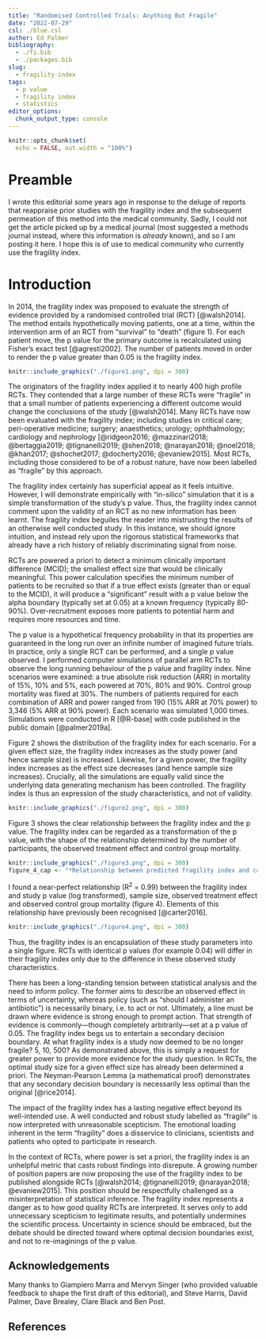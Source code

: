 ```yaml
---
title: "Randomised Controlled Trials: Anything But Fragile"
date: "2022-07-29"
csl: ./blue.csl
author: Ed Palmer
bibliography:
  - ./fi.bib
  - ./packages.bib
slug:
  - fragility-index
tags:
  - p value
  - fragility index
  - statistics
editor_options: 
  chunk_output_type: console
---
```


```r
knitr::opts_chunk$set(
  echo = FALSE, out.width = "100%")
```

# Preamble

I wrote this editorial some years ago in response to the deluge of reports that reappraise prior studies with the fragility index and the subsequent permeation of this method into the medical community.
Sadly, I could not get the article picked up by a medical journal (most suggested a methods journal instead, where this information is *already* known), and so I am posting it here.
I hope this is of use to medical community who currently use the fragility index.

# Introduction

In 2014, the fragility index was proposed to evaluate the strength of evidence provided by a randomised controlled trial (RCT) [@walsh2014].
The method entails hypothetically moving patients, one at a time, within the intervention arm of an RCT from "survival" to "death" (figure 1).
For each patient move, the p value for the primary outcome is recalculated using Fisher’s exact test [@agresti2002].
The number of patients moved in order to render the p value greater than 0.05 is the fragility index.

```r
knitr::include_graphics("./figure1.png", dpi = 300)
```

The originators of the fragility index applied it to nearly 400 high profile RCTs.
They contended that a large number of these RCTs were “fragile” in that a small number of patients experiencing a different outcome would change the conclusions of the study [@walsh2014].
Many RCTs have now been evaluated with the fragility index; including studies in critical care; peri-operative medicine; surgery; anaesthetics; urology; ophthalmology; cardiology and nephrology [@ridgeon2016; @mazzinari2018; @bertaggia2019; @tignanelli2019; @shen2018; @narayan2018; @noel2018; @khan2017; @shochet2017; @docherty2016; @evaniew2015].
Most RCTs, including those considered to be of a robust nature, have now been labelled as "fragile" by this approach.

The fragility index certainly has superficial appeal as it feels intuitive.
However, I will demonstrate empirically with "in-silico" simulation that it is a simple transformation of the study's p value.
Thus, the fragility index cannot comment upon the validity of an RCT as no new information has been learnt.
The fragility index beguiles the reader into mistrusting the results of an otherwise well conducted study.
In this instance, we should ignore intuition, and instead rely upon the rigorous statistical frameworks that already have a rich history of reliably discriminating signal from noise.

RCTs are powered a priori to detect a minimum clinically important difference (MCID); the smallest effect size that would be clinically meaningful.
This power calculation specifies the minimum number of patients to be recruited so that if a true effect exists (greater than or equal to the MCID), it will produce a "significant" result with a p value below the alpha boundary (typically set at 0.05) at a known frequency (typically 80-90%).
Over-recruitment exposes more patients to potential harm and requires more resources and time.
 
The p value is a hypothetical frequency probability in that its properties are guaranteed in the long run over an infinite number of imagined future trials.
In practice, only a single RCT can be performed, and a single p value observed.
I performed computer simulations of parallel arm RCTs to observe the long running behaviour of the p value and fragility index.
Nine scenarios were examined: a true absolute risk reduction (ARR) in mortality of 15%, 10% and 5%, each powered at 70%, 80% and 90%.
Control group mortality was fixed at 30%.
The numbers of patients required for each combination of ARR and power ranged from 190 (15% ARR at 70% power) to 3,346 (5% ARR at 90% power).
Each scenario was simulated 1,000 times.
Simulations were conducted in R [@R-base] with code published in the public domain [@palmer2019a].

Figure 2 shows the distribution of the fragility index for each scenario.
For a given effect size, the fragility index increases as the study power (and hence sample size) is increased.
Likewise, for a given power, the fragility index increases as the effect size decreases (and hence sample size increases).
Crucially, all the simulations are equally valid since the underlying data generating mechanism has been controlled.
The fragility index is thus an expression of the study characteristics, and not of validity.

```r
knitr::include_graphics("./figure2.png", dpi = 300)
```

Figure 3 shows the clear relationship between the fragility index and the p value.
The fragility index can be regarded as a transformation of the p value, with the shape of the relationship determined by the number of participants, the observed treatment effect and control group mortality.

```r
knitr::include_graphics("./figure3.png", dpi = 300)
figure_4_cap <- "*Relationship between predicted fragility index and calculated fragility index. The predicted fragililty is a function of the log transformed p value, number of study participants, observed treatment effect and control group mortality.*"
```

I found a near-perfect relationship (R^2^ = 0.99) between the fragility index and study p value (log transformed), sample size, observed treatment effect and observed control group mortality (figure 4).
Elements of this relationship have previously been recognised [@carter2016].

```r
knitr::include_graphics("./figure4.png", dpi = 300)
```

Thus, the fragility index is an encapsulation of these study parameters into a single figure.
RCTs with identical p values (for example 0.04) will differ in their fragility index only due to the difference in these observed study characteristics.

There has been a long-standing tension between statistical analysis and the need to inform policy.
The former aims to describe an observed effect in terms of uncertainty, whereas policy (such as "should I administer an antibiotic") is necessarily binary, i.e. to act or not.
Ultimately, a line must be drawn where evidence is strong enough to prompt action.
That strength of evidence is commonly---though completely arbitrarily---set at a p value of 0.05.
The fragility index begs us to entertain a secondary decision boundary.
At what fragility index is a study now deemed to be no longer fragile?
5, 10, 500?
As demonstrated above, this is simply a request for greater power to provide more evidence for the study question.
In RCTs, the optimal study size for a given effect size has already been determined a priori.
The Neyman-Pearson Lemma (a mathematical proof) demonstrates that any secondary decision boundary is necessarily less optimal than the original [@rice2014].

The impact of the fragility index has a lasting negative effect beyond its well-intended use.
A well conducted and robust study labelled as “fragile” is now interpreted with unreasonable scepticism.
The emotional loading inherent in the term “fragility” does a disservice to clinicians, scientists and patients who opted to participate in research.

In the context of RCTs, where power is set a priori, the fragility index is an unhelpful metric that casts robust findings into disrepute.
A growing number of position papers are now proposing the use of the fragility index to be published alongside RCTs [@walsh2014; @tignanelli2019; @narayan2018; @evaniew2015].
This position should be respectfully challenged as a misinterpretation of statistical inference.
The fragility index represents a danger as to how good quality RCTs are interpreted.
It serves only to add unnecessary scepticism to legitimate results, and potentially undermines the scientific process.
Uncertainty in science should be embraced, but the debate should be directed toward where optimal decision boundaries exist, and not to re-imaginings of the p value.

## Acknowledgements

Many thanks to Giampiero Marra and Mervyn Singer (who provided valuable feedback to shape the first draft of this editorial), and Steve Harris, David Palmer, Dave Brealey, Clare Black and Ben Post.

## References
